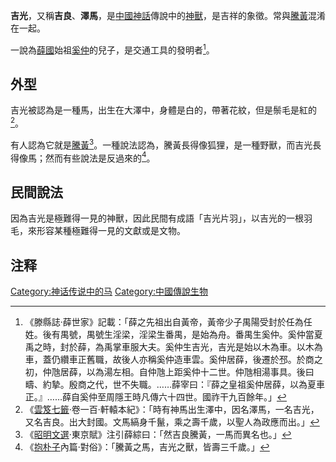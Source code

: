 '''吉光'''，又稱'''吉良'''、'''澤馬'''，是[[中國神話|中國神話]]傳說中的[[神獸_(神話)|神獸]]，是吉祥的象徵。常與[[騰黃|騰黃]]混淆在一起。

一說為[[薛國|薛國]]始祖[[奚仲|奚仲]]的兒子，是交通工具的發明者<ref>《滕縣誌‧薛世家》記載：「薛之先祖出自黃帝，黃帝少子禺陽受封於任為任姓。後有禺號，禺號生淫梁，淫梁生番禺，是始為舟。番禺生奚仲。奚仲當夏禹之時，封於薛，為禹掌車服大夫。奚仲生吉光，吉光是始以木為車。以木為車，蓋仍纘車正舊職，故後人亦稱奚仲造車雲。奚仲居薛，後遷於邳。於商之初，仲虺居薛，以為湯左相。自仲虺上距奚仲十二世。仲虺相湯事具。後曰疇、約摯。殷商之代，世不失職。……薛宰曰：『薛之皇祖奚仲居薛，以為夏車正。』……薛自奚仲至周隱王時凡傳六十四世。國祚干九百餘年。」</ref>。

==外型==
吉光被認為是一種馬，出生在大澤中，身體是白的，帶著花紋，但是鬃毛是紅的<ref>《[[雲笈七籤|雲笈七籤]]·卷一百·軒轅本紀》：「時有神馬出生澤中，因名澤馬，一名吉光，又名吉良。出大封國。文馬縞身千鬣，乘之壽千歲，以聖人為政應而出。」</ref>。

有人認為它就是[[騰黃|騰黃]]<ref>《[[昭明文選|昭明文選]]·東京賦》注引薛綜曰：「然吉良騰黃，一馬而異名也。」</ref>。一種說法認為，騰黃長得像狐狸，是一種野獸，而吉光長得像馬；然而有些說法是反過來的<ref>《[[抱朴子|抱朴子]]內篇·對俗》：「騰黃之馬，吉光之獸，皆壽三千歲。」</ref>。

==民間說法==
因為吉光是極難得一見的神獸，因此民間有成語「吉光片羽」，以吉光的一根羽毛，來形容某種極難得一見的文獻或是文物。

==注释==
<div class="references-small">
<references />
</div>

[[Category:神话传说中的马|Category:神话传说中的马]]
[[Category:中國傳說生物|Category:中國傳說生物]]
